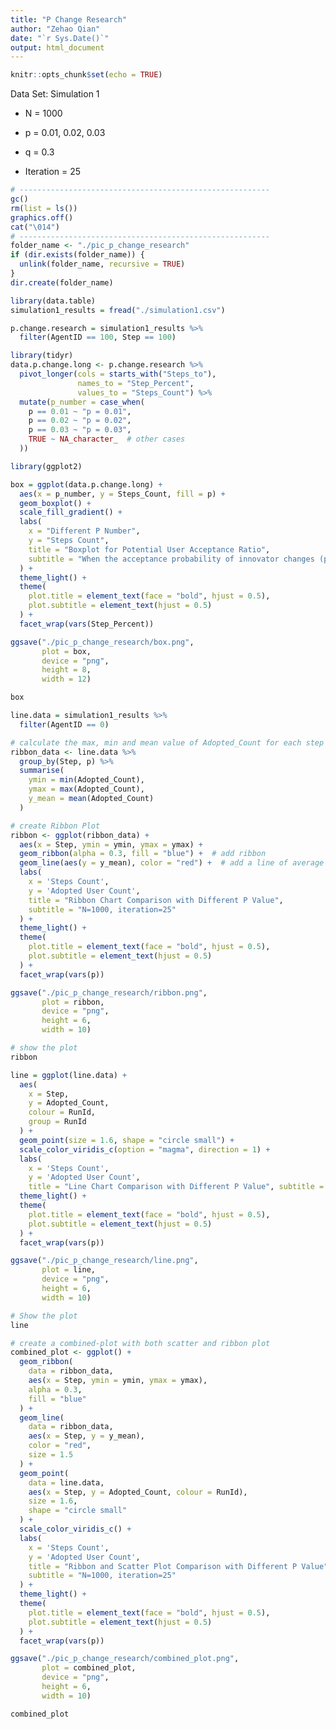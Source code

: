 ```yaml
---
title: "P Change Research"
author: "Zehao Qian"
date: "`r Sys.Date()`"
output: html_document
---
```


```r
knitr::opts_chunk$set(echo = TRUE)
```

Data Set: Simulation 1

-   N = 1000

-   p = 0.01, 0.02, 0.03

-   q = 0.3

-   Iteration = 25

```r
# --------------------------------------------------------
gc()
rm(list = ls())
graphics.off()
cat("\014")
# --------------------------------------------------------
folder_name <- "./pic_p_change_research"
if (dir.exists(folder_name)) {
  unlink(folder_name, recursive = TRUE)
}
dir.create(folder_name)
```

```r
library(data.table)
simulation1_results = fread("./simulation1.csv")
```

```r
p.change.research = simulation1_results %>%
  filter(AgentID == 100, Step == 100)

library(tidyr)
data.p.change.long <- p.change.research %>%
  pivot_longer(cols = starts_with("Steps_to"), 
               names_to = "Step_Percent", 
               values_to = "Steps_Count") %>%
  mutate(p_number = case_when(
    p == 0.01 ~ "p = 0.01",
    p == 0.02 ~ "p = 0.02",
    p == 0.03 ~ "p = 0.03",
    TRUE ~ NA_character_  # other cases
  ))

```

```r
library(ggplot2)

box = ggplot(data.p.change.long) +
  aes(x = p_number, y = Steps_Count, fill = p) +
  geom_boxplot() +
  scale_fill_gradient() +
  labs(
    x = "Different P Number",
    y = "Steps Count",
    title = "Boxplot for Potential User Acceptance Ratio",
    subtitle = "When the acceptance probability of innovator changes (p)"
  ) +
  theme_light() +
  theme(
    plot.title = element_text(face = "bold", hjust = 0.5),
    plot.subtitle = element_text(hjust = 0.5)
  ) +
  facet_wrap(vars(Step_Percent))

ggsave("./pic_p_change_research/box.png",
       plot = box,
       device = "png",
       height = 8,
       width = 12)

box

```

```r
line.data = simulation1_results %>%
  filter(AgentID == 0)
```

```r
# calculate the max, min and mean value of Adopted_Count for each step and p's combination
ribbon_data <- line.data %>%
  group_by(Step, p) %>%
  summarise(
    ymin = min(Adopted_Count),
    ymax = max(Adopted_Count),
    y_mean = mean(Adopted_Count)
  )
```

```r
# create Ribbon Plot
ribbon <- ggplot(ribbon_data) +
  aes(x = Step, ymin = ymin, ymax = ymax) +
  geom_ribbon(alpha = 0.3, fill = "blue") +  # add ribbon
  geom_line(aes(y = y_mean), color = "red") +  # add a line of average value
  labs(
    x = 'Steps Count',
    y = 'Adopted User Count',
    title = "Ribbon Chart Comparison with Different P Value", 
    subtitle = "N=1000, iteration=25"
  ) +
  theme_light() +
  theme(
    plot.title = element_text(face = "bold", hjust = 0.5),
    plot.subtitle = element_text(hjust = 0.5)
  ) +
  facet_wrap(vars(p))

ggsave("./pic_p_change_research/ribbon.png",
       plot = ribbon,
       device = "png",
       height = 6,
       width = 10)

# show the plot
ribbon
```

```r
line = ggplot(line.data) +
  aes(
    x = Step,
    y = Adopted_Count,
    colour = RunId,
    group = RunId
  ) +
  geom_point(size = 1.6, shape = "circle small") +
  scale_color_viridis_c(option = "magma", direction = 1) +
  labs(
    x = 'Steps Count',
    y = 'Adopted User Count',
    title = "Line Chart Comparison with Different P Value", subtitle = "N=1000, iteration=25") +
  theme_light() +
  theme(
    plot.title = element_text(face = "bold", hjust = 0.5),
    plot.subtitle = element_text(hjust = 0.5)
  ) +
  facet_wrap(vars(p))

ggsave("./pic_p_change_research/line.png",
       plot = line,
       device = "png",
       height = 6,
       width = 10)

# Show the plot
line
```

```r

# create a combined-plot with both scatter and ribbon plot
combined_plot <- ggplot() +
  geom_ribbon(
    data = ribbon_data,
    aes(x = Step, ymin = ymin, ymax = ymax),
    alpha = 0.3,
    fill = "blue"
  ) +
  geom_line(
    data = ribbon_data,
    aes(x = Step, y = y_mean),
    color = "red",
    size = 1.5
  ) +
  geom_point(
    data = line.data,
    aes(x = Step, y = Adopted_Count, colour = RunId),
    size = 1.6,
    shape = "circle small"
  ) +
  scale_color_viridis_c() +
  labs(
    x = 'Steps Count',
    y = 'Adopted User Count',
    title = "Ribbon and Scatter Plot Comparison with Different P Value",
    subtitle = "N=1000, iteration=25"
  ) +
  theme_light() +
  theme(
    plot.title = element_text(face = "bold", hjust = 0.5),
    plot.subtitle = element_text(hjust = 0.5)
  ) +
  facet_wrap(vars(p))

ggsave("./pic_p_change_research/combined_plot.png",
       plot = combined_plot,
       device = "png",
       height = 6,
       width = 10)

combined_plot
```

```r

```

